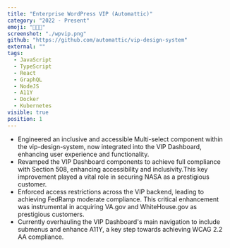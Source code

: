 ```yaml
---
title: "Enterprise WordPress VIP (Automattic)"
category: "2022 - Present"
emoji: "📣🇺🇸"
screenshot: "./wpvip.png"
github: "https://github.com/automattic/vip-design-system"
external: ""
tags:
  - JavaScript
  - TypeScript
  - React
  - GraphQL
  - NodeJS
  - A11Y
  - Docker
  - Kubernetes
visible: true
position: 1
---
```


- Engineered an inclusive and accessible Multi-select component within the vip-design-system, now integrated into the VIP Dashboard, enhancing user experience and functionality.
- Revamped the VIP Dashboard components to achieve full compliance with Section 508, enhancing accessibility and inclusivity.This key improvement played a vital role in securing NASA as a prestigious customer.
- Enforced access restrictions across the VIP backend, leading to achieving FedRamp moderate compliance. This critical enhancement was instrumental in acquiring VA.gov and WhiteHouse.gov as prestigious customers.
- Currently overhauling the VIP Dashboard's main navigation to include submenus and enhance A11Y, a key step towards achieving WCAG 2.2 AA compliance.
